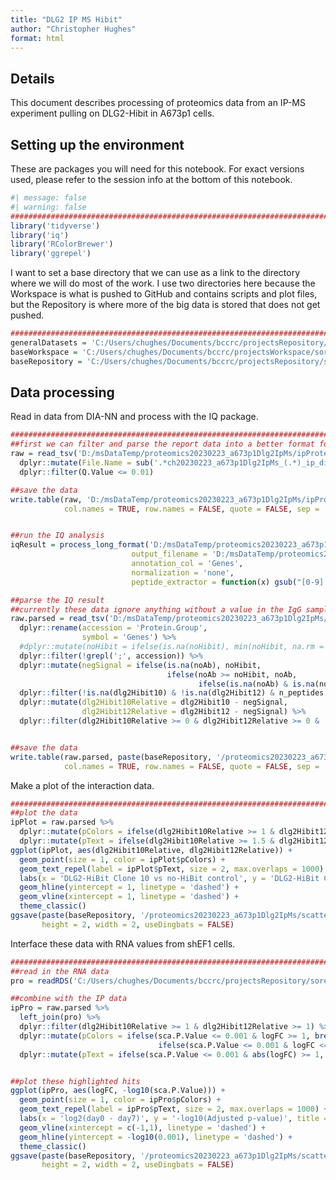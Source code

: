 ```yaml
---
title: "DLG2 IP MS Hibit"
author: "Christopher Hughes"
format: html
---
```


## Details

This document describes processing of proteomics data from an IP-MS experiment pulling on DLG2-Hibit in A673p1 cells.

## Setting up the environment

These are packages you will need for this notebook. For exact versions used, please refer to the session info at the bottom of this notebook.

```r
#| message: false
#| warning: false
##########################################################################################
library('tidyverse')
library('iq')
library('RColorBrewer')
library('ggrepel')
```

I want to set a base directory that we can use as a link to the directory where we will do most of the work. I use two directories here because the Workspace is what is pushed to GitHub and contains scripts and plot files, but the Repository is where more of the big data is stored that does not get pushed.

```r
##########################################################################################
generalDatasets = 'C:/Users/chughes/Documents/bccrc/projectsRepository/generalDatasets'
baseWorkspace = 'C:/Users/chughes/Documents/bccrc/projectsWorkspace/sorensenLab/relatedToDlg2'
baseRepository = 'C:/Users/chughes/Documents/bccrc/projectsRepository/sorensenLab/relatedToDlg2'
```

## Data processing

Read in data from DIA-NN and process with the IQ package.

```r
##########################################################################################
##first we can filter and parse the report data into a better format for IQ
raw = read_tsv('D:/msDataTemp/proteomics20230223_a673p1Dlg2IpMs/ipProteome/report.tsv', show_col_types = FALSE) %>%
  dplyr::mutate(File.Name = sub('.*ch20230223_a673p1Dlg2IpMs_(.*)_ip_dia_[123]\\.mzML', '\\1', File.Name)) %>%
  dplyr::filter(Q.Value <= 0.01)

##save the data
write.table(raw, 'D:/msDataTemp/proteomics20230223_a673p1Dlg2IpMs/ipProteome/report-parsed.tsv', 
            col.names = TRUE, row.names = FALSE, quote = FALSE, sep = '\t')


##run the IQ analysis
iqResult = process_long_format('D:/msDataTemp/proteomics20230223_a673p1Dlg2IpMs/ipProteome/report-parsed.tsv', 
                           output_filename = 'D:/msDataTemp/proteomics20230223_a673p1Dlg2IpMs/ipProteome/report-pgFromIq.tsv',
                           annotation_col = 'Genes',
                           normalization = 'none',
                           peptide_extractor = function(x) gsub("[0-9].*$", "", x))

##parse the IQ result
##currently these data ignore anything without a value in the IgG sample (noHibit), which is not ideal, but it is where we will start for now
raw.parsed = read_tsv('D:/msDataTemp/proteomics20230223_a673p1Dlg2IpMs/ipProteome/report-pgFromIq.tsv', show_col_types = FALSE) %>%
  dplyr::rename(accession = 'Protein.Group',
                symbol = 'Genes') %>%
  #dplyr::mutate(noHibit = ifelse(is.na(noHibit), min(noHibit, na.rm = TRUE), noHibit)) %>% #maybe use median here instead?
  dplyr::filter(!grepl(';', accession)) %>%
  dplyr::mutate(negSignal = ifelse(is.na(noAb), noHibit,
                                   ifelse(noAb >= noHibit, noAb, 
                                          ifelse(is.na(noAb) & is.na(noHibit), min(noHibit, na.rm = TRUE), noHibit)))) %>%
  dplyr::filter(!is.na(dlg2Hibit10) & !is.na(dlg2Hibit12) & n_peptides > 1) %>%
  dplyr::mutate(dlg2Hibit10Relative = dlg2Hibit10 - negSignal,
                dlg2Hibit12Relative = dlg2Hibit12 - negSignal) %>%
  dplyr::filter(dlg2Hibit10Relative >= 0 & dlg2Hibit12Relative >= 0 & !grepl('KRT', symbol))


##save the data
write.table(raw.parsed, paste(baseRepository, '/proteomics20230223_a673p1Dlg2IpMs/dataset_processedIpData.tsv', sep = ''), 
            col.names = TRUE, row.names = FALSE, quote = FALSE, sep = '\t')
```

Make a plot of the interaction data.

```r
##########################################################################################
##plot the data
ipPlot = raw.parsed %>%
  dplyr::mutate(pColors = ifelse(dlg2Hibit10Relative >= 1 & dlg2Hibit12Relative >= 1, brewer.pal(4,'OrRd')[4], brewer.pal(3,'Greys')[2])) %>%
  dplyr::mutate(pText = ifelse(dlg2Hibit10Relative >= 1.5 & dlg2Hibit12Relative >= 1.5, symbol, ''))
ggplot(ipPlot, aes(dlg2Hibit10Relative, dlg2Hibit12Relative)) +
  geom_point(size = 1, color = ipPlot$pColors) +
  geom_text_repel(label = ipPlot$pText, size = 2, max.overlaps = 1000) +
  labs(x = 'DLG2-HiBit Clone 10 vs no-HiBit control', y = 'DLG2-HiBit Clone 12 vs no-HiBit control', title = 'DLG2-HiBit IP-MS') +
  geom_hline(yintercept = 1, linetype = 'dashed') +
  geom_vline(xintercept = 1, linetype = 'dashed') +
  theme_classic()
ggsave(paste(baseRepository, '/proteomics20230223_a673p1Dlg2IpMs/scatter_ipDataBothClones.pdf', sep = ''),
       height = 2, width = 2, useDingbats = FALSE)
```

Interface these data with RNA values from shEF1 cells.

```r
##########################################################################################
##read in the RNA data
pro = readRDS('C:/Users/chughes/Documents/bccrc/projectsRepository/sorensenLab/manuscriptPreparationDlg2/proteomicsData/sorensenEwsA673Proteomics/datasetOutputs/dataset_deqms_day0-day7.rds')

##combine with the IP data
ipPro = raw.parsed %>%
  left_join(pro) %>%
  dplyr::filter(dlg2Hibit10Relative >= 1 & dlg2Hibit12Relative >= 1) %>%
  dplyr::mutate(pColors = ifelse(sca.P.Value <= 0.001 & logFC >= 1, brewer.pal(4,'OrRd')[4], 
                                 ifelse(sca.P.Value <= 0.001 & logFC <= -1, brewer.pal(4,'GnBu')[4], brewer.pal(3,'Greys')[2]))) %>%
  dplyr::mutate(pText = ifelse(sca.P.Value <= 0.001 & abs(logFC) >= 1, symbol, ''))


##plot these highlighted hits
ggplot(ipPro, aes(logFC, -log10(sca.P.Value))) +
  geom_point(size = 1, color = ipPro$pColors) +
  geom_text_repel(label = ipPro$pText, size = 2, max.overlaps = 1000) +
  labs(x = 'log2(day0 - day7)', y = '-log10(Adjusted p-value)', title = 'Ewing sarcoma proteome') +
  geom_vline(xintercept = c(-1,1), linetype = 'dashed') +
  geom_hline(yintercept = -log10(0.001), linetype = 'dashed') +
  theme_classic()
ggsave(paste(baseRepository, '/proteomics20230223_a673p1Dlg2IpMs/scatter_ipDataBothClonesWithEwingProteomics.pdf', sep = ''),
       height = 2, width = 2, useDingbats = FALSE)
```